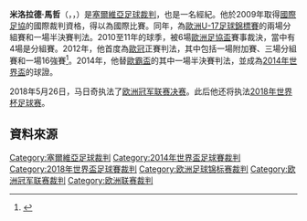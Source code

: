 {{noteTA
|T=zh-hant:米洛拉德·馬哲;zh-hans:米洛拉德·马日奇;
|1=zh-hant:馬哲;zh-hans:马日奇;}}
{{Infobox football official
| officialname    = 馬日奇<br/>Milorad Mažić
| image           = Milorad Mažić 2012.jpg
| fullname        = Milorad Mažić
| birth_date      = {{Birth date and age|1973|3|23|df=y}}
| birth_place     = [[塞爾維亞|塞爾維亞]][[弗爾巴斯|弗爾巴斯]]
| death_date      = 
| death_place     = 
| years1          = ?
| league1         = [[塞爾維亞足球超級聯賽|塞爾維亞超級聯賽]]
| role1           = 裁判
| internationalyears1 = 2009年–
| confederation1      = [[FIFA|FIFA]]國際裁判
| internationalrole1  = 裁判
}}
'''米洛拉德·馬哲'''（{{lang-sr-Cyrl|Милорад Мажић}}，{{lang-sr-Latn|Milorad Mažić}}，{{bd|1973年|3月23日|||}}）是[[塞爾維亞|塞爾維亞]][[足球裁判|足球裁判]]，也是一名經紀。他於2009年取得[[國際足協|國際足協]]的國際裁判資格，得以為國際比賽。同年，為[[2009年歐洲U-17足球錦標賽|歐洲U-17足球錦標賽]]的兩場分組賽和一場半決賽判法。2010至11年的球季，被6場[[歐洲足協盃|歐洲足協盃]]賽事裁決，當中有4場是分組賽。2012年，他首度為[[歐冠|歐冠]]正賽判法，其中包括一場附加賽、三場分組賽和一場16強賽<ref>{{Cite web |url=http://worldreferee.com/site/copy.php?linkID=2351&linkType=referee&contextType=stats |title=Palmares for Milorad Mazic |access-date=2014-06-12 |archive-date=2011-02-24 |archive-url=https://web.archive.org/web/20110224162108/http://worldreferee.com/site/copy.php?linkID=2351&linkType=referee&contextType=stats |dead-url=no }}</ref>。2014年，他替[[歐霸盃|歐霸盃]]的其中一場半決賽判法，並成為[[2014年世界盃足球賽|2014年世界盃]]的球證。

2018年5月26日，马日奇执法了[[2018年歐洲冠軍聯賽決賽|欧洲冠军联赛决赛]]。此后他还将执法[[2018年世界杯足球赛|2018年世界杯足球赛]]。

==資料來源==
{{reflist}}

{{2018年中国足球联赛裁判}}

[[Category:塞爾維亞足球裁判|Category:塞爾維亞足球裁判]]
[[Category:2014年世界盃足球賽裁判|Category:2014年世界盃足球賽裁判]]
[[Category:2018年世界盃足球賽裁判|Category:2018年世界盃足球賽裁判]]
[[Category:欧洲足球锦标赛裁判|Category:欧洲足球锦标赛裁判]]
[[Category:欧洲冠军联赛裁判|Category:欧洲冠军联赛裁判]]
[[Category:欧洲联赛裁判|Category:欧洲联赛裁判]]